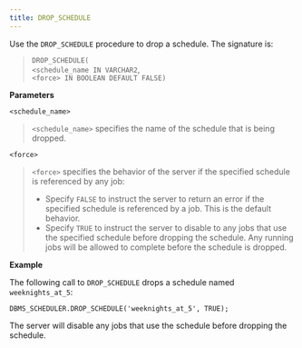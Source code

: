 ```yaml
---
title: DROP_SCHEDULE
---
```


Use the `DROP_SCHEDULE` procedure to drop a schedule. The signature is:

> `DROP_SCHEDULE(`  
> `<schedule_name IN VARCHAR2`,  
> `<force> IN BOOLEAN DEFAULT FALSE)`

**Parameters**

`<schedule_name>`

> `<schedule_name>` specifies the name of the schedule that is being
> dropped.

`<force>`

> `<force>` specifies the behavior of the server if the specified
> schedule is referenced by any job:
> 
>   - Specify `FALSE` to instruct the server to return an error if the
>     specified schedule is referenced by a job. This is the default
>     behavior.
>   - Specify `TRUE` to instruct the server to disable to any jobs that
>     use the specified schedule before dropping the schedule. Any
>     running jobs will be allowed to complete before the schedule is
>     dropped.

**Example**

The following call to `DROP_SCHEDULE` drops a schedule named
`weeknights_at_5`:

``` text
DBMS_SCHEDULER.DROP_SCHEDULE('weeknights_at_5', TRUE);
```

The server will disable any jobs that use the schedule before dropping
the schedule.
